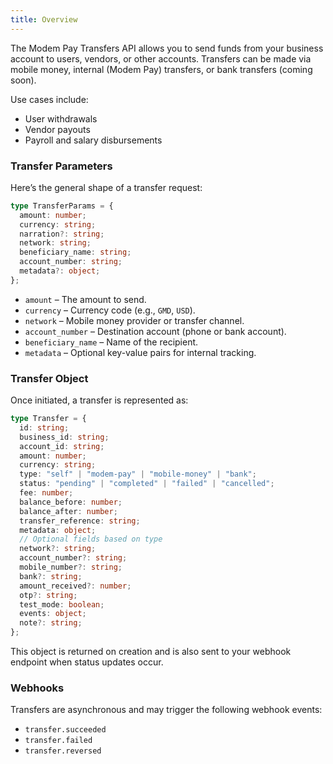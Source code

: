 ```yaml
---
title: Overview
---
```


The Modem Pay Transfers API allows you to send funds from your business account to users, vendors, or other accounts. Transfers can be made via mobile money, internal (Modem Pay) transfers, or bank transfers (coming soon).

Use cases include:
- User withdrawals
- Vendor payouts
- Payroll and salary disbursements

### Transfer Parameters

Here’s the general shape of a transfer request:

```typescript typescript
type TransferParams = {
  amount: number;
  currency: string;
  narration?: string;
  network: string;
  beneficiary_name: string;
  account_number: string;
  metadata?: object;
};
```

* `amount` – The amount to send.
* `currency` – Currency code (e.g., `GMD`, `USD`).
* `network` – Mobile money provider or transfer channel.
* `account_number` – Destination account (phone or bank account).
* `beneficiary_name` – Name of the recipient.
* `metadata` – Optional key-value pairs for internal tracking.


### Transfer Object

Once initiated, a transfer is represented as:

```typescript typescript
type Transfer = {
  id: string;
  business_id: string;
  account_id: string;
  amount: number;
  currency: string;
  type: "self" | "modem-pay" | "mobile-money" | "bank";
  status: "pending" | "completed" | "failed" | "cancelled";
  fee: number;
  balance_before: number;
  balance_after: number;
  transfer_reference: string;
  metadata: object;
  // Optional fields based on type
  network?: string;
  account_number?: string;
  mobile_number?: string;
  bank?: string;
  amount_received?: number;
  otp?: string;
  test_mode: boolean;
  events: object;
  note?: string;
};
```

This object is returned on creation and is also sent to your webhook endpoint when status updates occur.

### Webhooks

Transfers are asynchronous and may trigger the following webhook events:

* `transfer.succeeded`
* `transfer.failed`
* `transfer.reversed`

